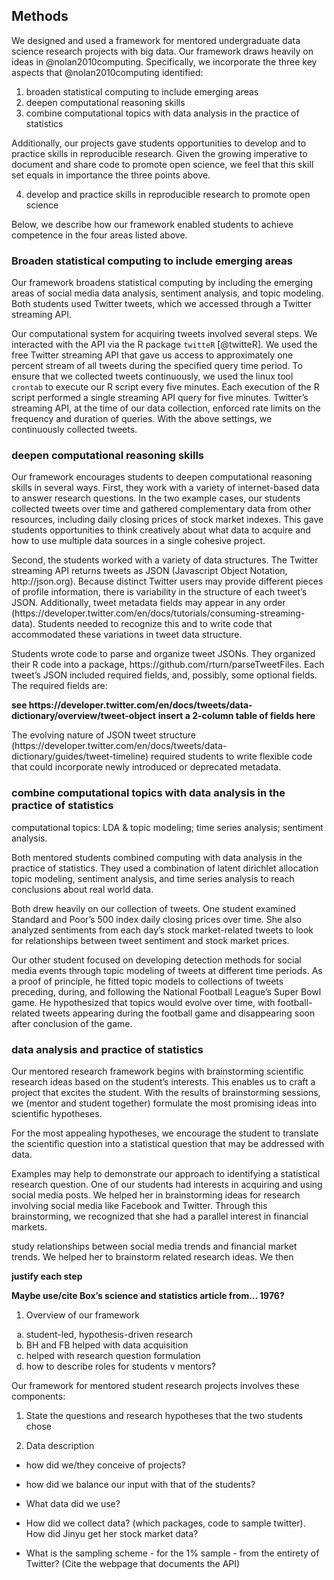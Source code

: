 ## Methods

We designed and used a framework for mentored undergraduate data science research 
projects with big data. Our framework draws heavily on ideas in @nolan2010computing. 
Specifically, we incorporate the three key aspects that @nolan2010computing identified: 

1. broaden statistical computing to include emerging areas
1. deepen computational reasoning skills
1. combine computational topics with data analysis in the practice of statistics

Additionally, our projects gave students opportunities to develop and to practice skills in reproducible research. Given the growing imperative to document and share code to promote open science, we feel that this skill set equals in importance the three points above.

4. develop and practice skills in reproducible research to promote open science

Below, we describe how our framework enabled students to achieve competence in the four areas listed above.

### Broaden statistical computing to include emerging areas

Our framework broadens statistical computing by including the emerging areas of
social media data analysis, sentiment analysis, and topic modeling. 
Both students used Twitter tweets, which we accessed through a Twitter 
streaming API. 

Our computational system for acquiring tweets involved several steps. We interacted 
with the API via the R package `twitteR` [@twitteR]. We used the free Twitter streaming 
API that gave us access to approximately one percent stream of all tweets during the 
specified query time period. To ensure that we collected tweets continuously, we used 
the linux tool `crontab` to execute our R script every five minutes. Each execution of 
the R script performed a single streaming API query for five minutes. Twitter's 
streaming API, at the time of our data collection, enforced rate limits on the 
frequency and duration of queries. With the above settings, we continuously collected 
tweets. 




### deepen computational reasoning skills

Our framework encourages students to deepen 
computational reasoning skills in several ways. First, they work with a variety of 
internet-based data to answer research questions. In the two example cases, our 
students collected tweets over time and gathered complementary data from other 
resources, including daily closing prices of stock market indexes. This gave students 
opportunities to think creatively about what data to acquire and how to use multiple 
data sources in a single cohesive project. 

Second, the students worked with a variety of data structures. 
The Twitter streaming 
API returns tweets as JSON (Javascript Object Notation, http://json.org). Because 
distinct Twitter users may provide 
different pieces of profile information, there is variability in the structure of 
each tweet's JSON. 
Additionally, tweet metadata fields may appear in any order (https://developer.twitter.com/en/docs/tutorials/consuming-streaming-data). 
Students needed to recognize this and to write code that 
accommodated these variations in tweet data structure.

Students wrote code to parse and organize tweet JSONs. They organized their R code into a package, https://github.com/rturn/parseTweetFiles. 
Each tweet's JSON included required fields, and, possibly, some optional fields. 
The required fields are:

**see https://developer.twitter.com/en/docs/tweets/data-dictionary/overview/tweet-object**
**insert a 2-column table of fields here**

The evolving nature of JSON tweet structure 
(https://developer.twitter.com/en/docs/tweets/data-dictionary/guides/tweet-timeline) 
required students to write flexible code that could incorporate newly introduced 
or deprecated metadata. 


### combine computational topics with data analysis in the practice of statistics

computational topics: LDA & topic modeling; time series analysis; sentiment analysis.

Both mentored students combined computing with data analysis in the practice of statistics. They used a combination of latent dirichlet allocation topic modeling, sentiment analysis, and time series analysis to reach conclusions about real world data.

Both drew heavily on our collection of tweets. One student examined Standard and Poor's 500 index daily 
closing prices over time. She also analyzed sentiments from each day's stock market-related tweets 
to look for relationships between tweet sentiment and stock market prices. 


Our other student focused on developing detection methods for social media events through 
topic modeling of tweets at different time periods. As a proof of principle, he fitted topic 
models to collections of tweets preceding, during, and following the National Football 
League's Super Bowl game. He hypothesized that topics would evolve over time, with football-related tweets appearing during the football game and disappearing soon after conclusion of the game.






### data analysis and practice of statistics







Our mentored research framework begins with brainstorming scientific research ideas 
based on the student's interests. This enables us to craft a project that excites the 
student. With the results of brainstorming sessions, we (mentor and student together) 
formulate the most promising ideas into scientific hypotheses. 

For the most appealing 
hypotheses, we encourage the student to translate the scientific question into a 
statistical question that may be addressed with data. 

Examples may help to demonstrate our approach to identifying a statistical research 
question. One of our students had interests in acquiring and using social media posts. 
We helped her in brainstorming ideas for research involving social media like Facebook 
and Twitter. Through this brainstorming, we recognized that she had a parallel interest 
in financial markets. 

study relationships between social media trends and financial market trends. We helped 
her to brainstorm related research ideas. We then 


**justify each step**

**Maybe use/cite Box's science and statistics article from... 1976?**











1. Overview of our framework
  a. student-led, hypothesis-driven research
  b. BH and FB helped with data acquisition
  c. helped with research question formulation
  d. how to describe roles for students v mentors?

Our framework for mentored student research projects involves these components:

    


1. State the questions and research hypotheses that the two students chose
  
1. Data description


  





- how did we/they conceive of projects?




- how did we balance our input with that of the students?
- What data did we use?
- How did we collect data? (which packages, code to sample twitter). How did Jinyu get her stock market data? 
- What is the sampling scheme - for the 1% sample - from the entirety of Twitter? (Cite the webpage that documents the API)


